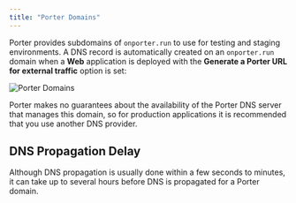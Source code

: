 ```yaml
---
title: "Porter Domains"
---
```


Porter provides subdomains of `onporter.run` to use for testing and staging environments. A DNS record is automatically created on an `onporter.run` domain when a **Web** application is deployed with the **Generate a Porter URL for external traffic** option is set:

![Porter Domains](/images/deploying-applications/porter-domains.png "Porter Domains")

Porter makes no guarantees about the availability of the Porter DNS server that manages this domain, so for production applications it is recommended that you use another DNS provider.

## DNS Propagation Delay

Although DNS propagation is usually done within a few seconds to minutes, it can take up to several hours before DNS is propagated for a Porter domain.